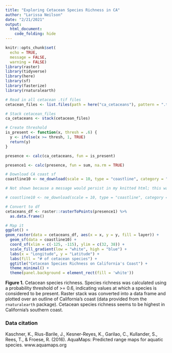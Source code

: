 ```yaml
---
title: "Exploring Cetacean Species Richness in CA"
author: "Larissa Neilson"
date: "2/21/2021"
output:
  html_document:
    code_folding: hide
---
```


```r
knitr::opts_chunk$set(
  echo = TRUE,
  message = FALSE,
  warning = FALSE)
library(raster)
library(tidyverse)
library(here)
library(sf)
library(fasterize)
library(rnaturalearth)
```

```r
# Read in all cetacean .tif files
cetacean_files <- list.files(path = here("ca_cetaceans"), pattern = ".tif", all.files = TRUE, full.names = TRUE)
```

```r
# Stack cetacean_files
ca_cetaceans <- stack(cetacean_files)

# Create threshold
is_present <- function(x, thresh = .6) {
  y <- ifelse(x >= thresh, 1, TRUE)
  return(y)
}

presence <- calc(ca_cetaceans, fun = is_present)

presence1 <- calc(presence, fun = sum, na.rm = TRUE)
```

```r
# Download CA coast sf
coastline10 <- ne_download(scale = 10, type = "coastline", category = "physical", returnclass = "sf")
```

```r
# Not shown because a message would persist in my knitted html; this was my code to download the CA coast sf:

# coastline10 <- ne_download(scale = 10, type = "coastline", category = "physical", returnclass = "sf")

# Convert to df
cetaceans_df <- raster::rasterToPoints(presence1) %>%
  as.data.frame()

# Map it
ggplot() +
geom_raster(data = cetaceans_df, aes(x = x, y = y, fill = layer)) +
  geom_sf(data = coastline10) +
  coord_sf(xlim = c(-125, -115), ylim = c(32, 38)) +
  scale_fill_gradient(low = "white", high = "blue") +
  labs(x = "Longitude", y = "Latitude") +
  labs(fill = "# of cetacean species") +
  ggtitle("Cetacean Species Richness on California's Coast") +
  theme_minimal() +
  theme(panel.background = element_rect(fill = 'white'))
```

**Figure 1.** Cetacean species richness. Species richness was calculated using a probability threshold of >= 0.6, indicating values at which a species is considered to be present. Raster stack was converted into a data frame and plotted over an outline of California's coast (data provided from the `rnaturalearth` package). Cetacean species richness seems to be highest in California's southern coast.

### Data citation

Kaschner, K., Rius-Barile, J., Kesner-Reyes, K., Garilao, C., Kullander, S., Rees, T., & Froese, R. (2016). AquaMaps: Predicted range maps for aquatic species. www.aquamaps.org